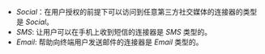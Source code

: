 - _Social_：在用户授权的前提下可以访问到任意第三方社交媒体的连接器的类型是 _Social_。
- _SMS_: 让用户可以在手机上收到短信的连接器是 _SMS_ 类型的。
- _Email_: 帮助向终端用户发送邮件的连接器是 _Email_ 类型的。
